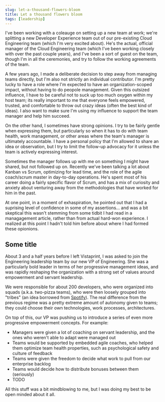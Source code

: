 ```yaml
---
slug: let-a-thousand-flowers-bloom
title: Let a thousand flowers bloom
tags: [leadership]
---
```


I've been working with a coleauge on setting up a new team at work; we're splitting a new Developer Experience team out of our pre-existing Cloud Engineering team (which I'm very excited about). He's the actual, official manager of the Cloud Engineering team (which I've been working closely with over the past couple years), and I've been a sort of guest on the team, though I'm in all the ceremonies, and try to follow the working agreements of the team. 

A few years ago, I made a deliberate decision to step away from managing teams directly, but I'm also not strictly an individual contributor. I'm pretty lucky to have a role where I'm expected to have an organization-scoped impact, without having to do peopole management. Given this outsized influence, I have to be careful not to suck up too much oxygen within my host team; its really important to me that everyone feels empowered, trusted, and comfortable to throw out crazy ideas (often the best kind of ideas). I also want to make sure I'm using my influence to support the team manager and help him succeed.

On the other hand, I sometimes have strong opinions. I try to be fairly gentle when expressing them, but particularly so when it has to do with team health, work management, or other areas where the team's manager is ultimately accountable. I have a personal policy that I'm allowed to share an idea or observation, but I try to limit the follow-up advocacy for it unless the team is actively expressing interest.

Sometimes the manager follows up with me on something I might have shared, but not followed up on. Recently we've been talking a lot about Kanban vs Scrum, optimizing for lead time, and the role of the agile coach/scrum master in day-to-day operations. He's spent most of his career doing a fairly specific flavor of Scrum, and has a mix of curiosity and anxiety about venturing away from the methodologies that have worked for him in the past.

At one point, in a moment of exhaspiration, he pointed out that I had a suprising level of confidence in some of my assertions... and was a bit skeptical this wasn't stemming from some tidbit I had read in a managagement article, rather than from actual hard-won experience. I realized at this point I hadn't told him before about where I had formed these opionions.

## Some title

About 3 and a half years before I left Vistaprint, I was asked to join the Engineering leadership team by our new VP of Engineering. She was a particularly bold leader in terms of her progressive management ideas, and was rapidly reshaping the organization with a strong set of values around empowerment and servant leadership.

We were responsible for about 200 developers, who were organized into squads (a.k.a. two-pizza teams), who were then loosely grouped into "tribes" (an idea borrowed from [Spotify](https://www.atlassian.com/agile/agile-at-scale/spotify)). The real difference from the previous regime was a pretty extreme amount of autonomy given to teams; they could choose their own technologies, work processes, architectures.

On top of this, our VP was pushing us to introduce a series of even more progressive empowerment concepts. For example:

* Managers were given a lot of coaching on servant leadership, and the ones who weren't able to adapt were managed out
* Teams would be supported by embedded agile coaches, who helped them optimize team health properties, such as psychological safety and culture of feedback
* Teams were given the freedom to decide what work to pull from our enterprise backlog
* Teams would decide how to distribute bonuses between them (seriously)
* TODO

All this stuff was a bit mindblowing to me, but I was doing my best to be open minded about it all. 